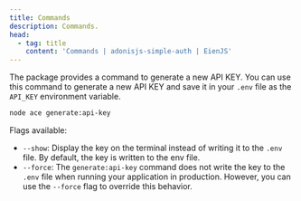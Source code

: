 ```yaml
---
title: Commands
description: Commands.
head:
  - tag: title
    content: 'Commands | adonisjs-simple-auth | EienJS'
---
```


The package provides a command to generate a new API KEY. You can use this command to generate a new
API KEY and save it in your `.env` file as the `API_KEY` environment variable.

```sh
node ace generate:api-key
```

Flags available:

- `--show`: Display the key on the terminal instead of writing it to the `.env` file. By default,
  the key is written to the env file.
- `--force`: The `generate:api-key` command does not write the key to the `.env` file when running
  your application in production. However, you can use the `--force` flag to override this behavior.
